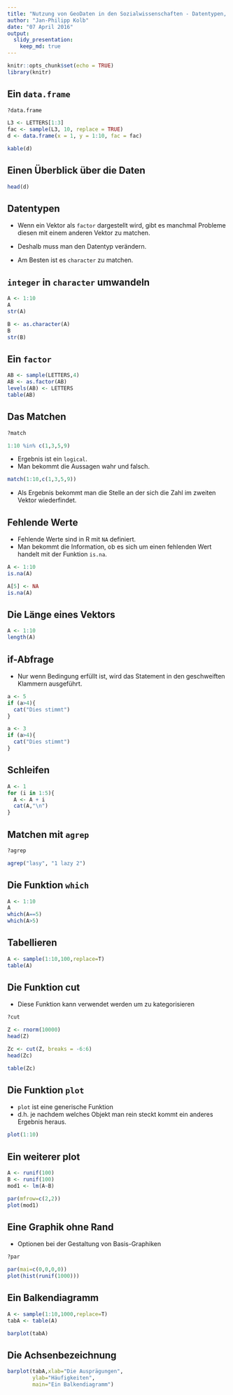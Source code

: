 ```yaml
---
title: "Nutzung von GeoDaten in den Sozialwissenschaften - Datentypen, Graphiken, Schleifen etc."
author: "Jan-Philipp Kolb"
date: "07 April 2016"
output:
  slidy_presentation:
    keep_md: true
---
```


```r
knitr::opts_chunk$set(echo = TRUE)
library(knitr)
```

## Ein `data.frame`

```r
?data.frame
```

```r
L3 <- LETTERS[1:3]
fac <- sample(L3, 10, replace = TRUE)
d <- data.frame(x = 1, y = 1:10, fac = fac)
```

```r
kable(d)
```

## Einen Überblick über die Daten

```r
head(d)
```

## Datentypen

- Wenn ein Vektor als `factor` dargestellt wird, gibt es manchmal Probleme diesen mit einem anderen Vektor zu matchen.

- Deshalb muss man den Datentyp verändern.

- Am Besten ist es `character` zu matchen.


## `integer` in `character` umwandeln

```r
A <- 1:10
A
str(A)
```

```r
B <- as.character(A)
B
str(B)
```

## Ein `factor`

```r
AB <- sample(LETTERS,4)
AB <- as.factor(AB)
levels(AB) <- LETTERS
table(AB)
```

## Das Matchen

```r
?match
```

```r
1:10 %in% c(1,3,5,9)
```

- Ergebnis ist ein `logical`.
- Man bekommt die Aussagen wahr und falsch.

```r
match(1:10,c(1,3,5,9))
```

- Als Ergebnis bekommt man die Stelle an der sich die Zahl im zweiten Vektor wiederfindet.

## Fehlende Werte

- Fehlende Werte sind in R mit `NA` definiert.
- Man bekommt die Information, ob es sich um einen fehlenden Wert handelt mit der Funktion `is.na`.

```r
A <- 1:10
is.na(A)
```

```r
A[5] <- NA
is.na(A)
```

## Die Länge eines Vektors

```r
A <- 1:10
length(A)
```


## if-Abfrage

- Nur wenn Bedingung erfüllt ist, wird das Statement in den geschweiften Klammern ausgeführt.

```r
a <- 5
if (a>4){
  cat("Dies stimmt")
}
```

```r
a <- 3
if (a>4){
  cat("Dies stimmt")
}
```


## Schleifen

```r
A <- 1
for (i in 1:5){
  A <- A + i
  cat(A,"\n")
}
```

## Matchen mit `agrep`

```r
?agrep
```

```r
agrep("lasy", "1 lazy 2")
```

## Die Funktion `which`

```r
A <- 1:10
A
which(A==5)
which(A>5)
```

## Tabellieren

```r
A <- sample(1:10,100,replace=T)
table(A)
```

## Die Funktion cut

- Diese Funktion kann verwendet werden um zu kategorisieren

```r
?cut
```

```r
Z <- rnorm(10000)
head(Z)
```

```r
Zc <- cut(Z, breaks = -6:6)
head(Zc)
```

```r
table(Zc)
```

## Die Funktion `plot`

- `plot` ist eine generische Funktion 
- d.h. je nachdem welches Objekt man rein steckt kommt ein anderes Ergebnis heraus.

```r
plot(1:10)
```

## Ein weiterer plot

```r
A <- runif(100)
B <- runif(100)
mod1 <- lm(A~B)

par(mfrow=c(2,2))
plot(mod1)
```

## Eine Graphik ohne Rand

- Optionen bei der Gestaltung von Basis-Graphiken

```r
?par
```


```r
par(mai=c(0,0,0,0))
plot(hist(runif(1000)))
```

## Ein Balkendiagramm

```r
A <- sample(1:10,1000,replace=T)
tabA <- table(A)

barplot(tabA)
```

## Die Achsenbezeichnung

```r
barplot(tabA,xlab="Die Ausprägungen",
        ylab="Häufigkeiten",
        main="Ein Balkendiagramm")
```

